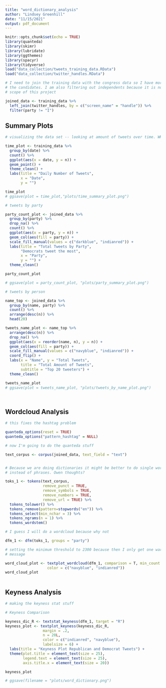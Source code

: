 ```yaml
---
title: "word_dictionary_analysis"
author: "Lindsey Greenhill"
date: "11/15/2021"
output: pdf_document
---
```


```r
knitr::opts_chunk$set(echo = TRUE)
library(quanteda)
library(skimr)
library(lubridate)
library(ggthemes)
library(spacyr)
library(tidyverse)
load("data_collection/tweets_training_data.RData")
load("data_collection/twitter_handles.RData")

```


```r

# I need to join the training data with the congress data so I have more info on
# the candidates. I am also filtering out independents because it is not in the
# scope of this project

joined_data <- training_data %>%
  left_join(twitter_handles, by = c("screen_name" = "handle")) %>%
  filter(party != "I")
```

## Summary Plots 

```r
# visualizing the data set -- looking at amount of tweets over time. WHAT IS THE OUTLIER??

time_plot <- training_data %>%
  group_by(date) %>% 
  count() %>%
  ggplot(aes(x = date, y = n)) +
  geom_point() +
  theme_clean() +
  labs(title = "Daily Number of Tweets",
       x = "Date",
       y = "")

time_plot
# ggsave(plot = time_plot,"plots/time_summary_plot.png")

# tweets by party

party_count_plot <- joined_data %>%
  group_by(party) %>%
  drop_na() %>%
  count() %>%
  ggplot(aes(x = party, y = n)) +
  geom_col(aes(fill = party)) +
  scale_fill_manual(values = c("darkblue", "indianred")) +
  labs(title = "Total Tweets by Party",
       "Democrats tweet the most",
       x = "Party",
       y = "") +
  theme_clean()

party_count_plot

# ggsave(plot = party_count_plot, "plots/party_summary_plot.png")

# tweets by person

name_top <- joined_data %>%
  group_by(name, party) %>%
  count() %>%
  arrange(desc(n)) %>%
  head(20)

tweets_name_plot <- name_top %>%
  arrange(desc(n)) %>%
  drop_na() %>%
  ggplot(aes(x = reorder(name, n), y = n)) +
  geom_col(aes(fill = party)) +
  scale_fill_manual(values = c("navyblue", "indianred")) +
  coord_flip() +
  labs(x = "Name", y = "Total Tweets",
       title = "Total Amount of Tweets",
       subtitle = "Top 20 tweeters") +
  theme_clean() 

tweets_name_plot
# ggsave(plot = tweets_name_plot, "plots/tweets_by_name_plot.png")




```


## Wordcloud Analysis

```r

# this fixes the hashtag problem 

quanteda_options(reset = TRUE)
quanteda_options("pattern_hashtag" = NULL)

# now I'm going to do the quanteda stuff

text_corpus <- corpus(joined_data, text_field = "text")


# Because we are doing dictionaries it might be better to do single words
# instead of phrases. Owen thoughts?

toks_1 <- tokens(text_corpus,
                 remove_punct = TRUE,
                 remove_symbols = TRUE,
                 remove_numbers = TRUE,
                 remove_url = TRUE) %>%
  tokens_tolower() %>%
  tokens_remove(pattern=stopwords("en")) %>%
  tokens_select(min_nchar = 3) %>%
  tokens_ngrams(n = 1) %>%
  tokens_wordstem()

# I guess I will do a wordcloud because why not

dfm_1 <- dfm(toks_1, groups = "party")

# setting the minimum threshold to 2300 because then I only get one warning
# message

word_cloud_plot <- textplot_wordcloud(dfm_1, comparison = T, min_count = 2300,
                   color = c("navyblue", "indianred"))
word_cloud_plot



```

## Keyness Analysis

```r

# making the keyness stat stuff

# Keyness Comparison

keyness_dic_R <- textstat_keyness(dfm_1, target = "R")
keyness_plot <- textplot_keyness(keyness_dic_R,
                 margin = .2,
                 n = 20L,
                 color = c("indianred", "navyblue"),
                 labelsize = 6) +
  labs(title = "Keyness Plot Republican and Democrat Tweets") +
  theme(plot.title = element_text(size = 25),
        legend.text = element_text(size = 25),
        axis.title.x = element_text(size = 20))

keyness_plot

# ggsave(filename = "plots/word_dictionary.png")


```


